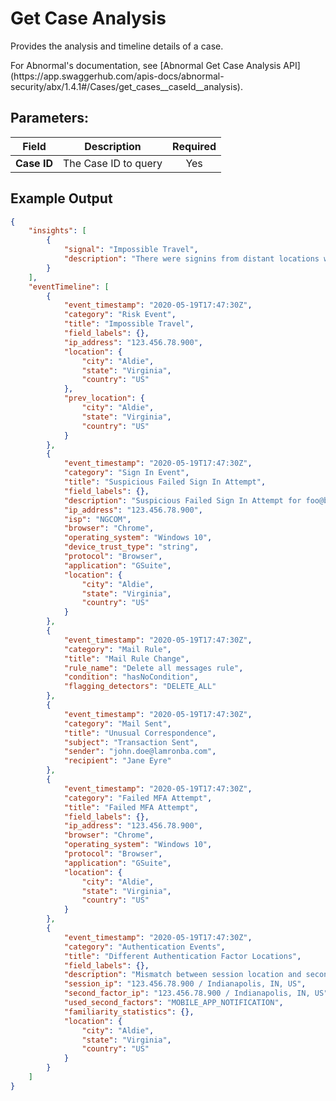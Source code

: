 
# Get Case Analysis

Provides the analysis and timeline details of a case.

<Callout type="info">
	For Abnormal's documentation, see [Abnormal Get Case Analysis
	API](https://app.swaggerhub.com/apis-docs/abnormal-security/abx/1.4.1#/Cases/get_cases__caseId__analysis).
</Callout>

## Parameters:

| Field       | Description          | Required |
| ----------- | -------------------- | :------: |
| **Case ID** | The Case ID to query |   Yes    |

## Example Output

```json
{
	"insights": [
		{
			"signal": "Impossible Travel",
			"description": "There were signins from distant locations within an impossible-to-travel time interval"
		}
	],
	"eventTimeline": [
		{
			"event_timestamp": "2020-05-19T17:47:30Z",
			"category": "Risk Event",
			"title": "Impossible Travel",
			"field_labels": {},
			"ip_address": "123.456.78.900",
			"location": {
				"city": "Aldie",
				"state": "Virginia",
				"country": "US"
			},
			"prev_location": {
				"city": "Aldie",
				"state": "Virginia",
				"country": "US"
			}
		},
		{
			"event_timestamp": "2020-05-19T17:47:30Z",
			"category": "Sign In Event",
			"title": "Suspicious Failed Sign In Attempt",
			"field_labels": {},
			"description": "Suspicious Failed Sign In Attempt for foo@bar.com",
			"ip_address": "123.456.78.900",
			"isp": "NGCOM",
			"browser": "Chrome",
			"operating_system": "Windows 10",
			"device_trust_type": "string",
			"protocol": "Browser",
			"application": "GSuite",
			"location": {
				"city": "Aldie",
				"state": "Virginia",
				"country": "US"
			}
		},
		{
			"event_timestamp": "2020-05-19T17:47:30Z",
			"category": "Mail Rule",
			"title": "Mail Rule Change",
			"rule_name": "Delete all messages rule",
			"condition": "hasNoCondition",
			"flagging_detectors": "DELETE_ALL"
		},
		{
			"event_timestamp": "2020-05-19T17:47:30Z",
			"category": "Mail Sent",
			"title": "Unusual Correspondence",
			"subject": "Transaction Sent",
			"sender": "john.doe@lamronba.com",
			"recipient": "Jane Eyre"
		},
		{
			"event_timestamp": "2020-05-19T17:47:30Z",
			"category": "Failed MFA Attempt",
			"title": "Failed MFA Attempt",
			"field_labels": {},
			"ip_address": "123.456.78.900",
			"browser": "Chrome",
			"operating_system": "Windows 10",
			"protocol": "Browser",
			"application": "GSuite",
			"location": {
				"city": "Aldie",
				"state": "Virginia",
				"country": "US"
			}
		},
		{
			"event_timestamp": "2020-05-19T17:47:30Z",
			"category": "Authentication Events",
			"title": "Different Authentication Factor Locations",
			"field_labels": {},
			"description": "Mismatch between session location and second factor authentication location",
			"session_ip": "123.456.78.900 / Indianapolis, IN, US",
			"second_factor_ip": "123.456.78.900 / Indianapolis, IN, US",
			"used_second_factors": "MOBILE_APP_NOTIFICATION",
			"familiarity_statistics": {},
			"location": {
				"city": "Aldie",
				"state": "Virginia",
				"country": "US"
			}
		}
	]
}
```
